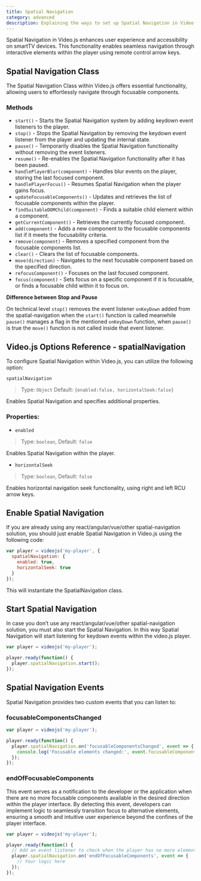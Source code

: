 ```yaml
---
title: Spatial Navigation
category: advanced
description: Explaining the ways to set up Spatial Navigation in Video.js player.
---
```



Spatial Navigation in Video.js enhances user experience and accessibility on smartTV devices. This functionality enables seamless navigation through interactive elements within the player using remote control arrow keys.

## Spatial Navigation Class

The Spatial Navigation Class within Video.js offers essential functionality, allowing users to effortlessly navigate through focusable components.

### Methods

* `start()` - Starts the Spatial Navigation system by adding keydown event listeners to the player.
* `stop()` - Stops the Spatial Navigation by removing the keydown event listener from the player and updating the internal state.
* `pause()` - Temporarily disables the Spatial Navigation functionality without removing the event listeners.
* `resume()` - Re-enables the Spatial Navigation functionality after it has been paused.
* `handlePlayerBlur(component)` - Handles blur events on the player, storing the last focused component.
* `handlePlayerFocus()` - Resumes Spatial Navigation when the player gains focus.
* `updateFocusableComponents()` - Updates and retrieves the list of focusable components within the player.
* `findSuitableDOMChild(component)` - Finds a suitable child element within a component.
* `getCurrentComponent()` - Retrieves the currently focused component.
* `add(component)` - Adds a new component to the focusable components list if it meets the focusability criteria.
* `remove(component)` - Removes a specified component from the focusable components list.
* `clear()` - Clears the list of focusable components.
* `move(direction)` - Navigates to the next focusable component based on the specified direction.
* `refocusComponent()` - Focuses on the last focused component.
* `focus(component)` - Sets focus on a specific component if it is focusable, or finds a focusable child within it to focus on.

**Difference between Stop and Pause**

On technical level `stop()` removes the event listener `onKeyDown` added from the spatial-navigation when the `start()` function is called meanwhile `pause()` manages a flag in the mentioned `onKeyDown` function, when `pause()` is true the `move()` function is not called inside that event listener.

## Video.js Options Reference - spatialNavigation

To configure Spatial Navigation within Video.js, you can utilize the following option:

`spatialNavigation`

> Type: `Object`
> Default: `{enabled:false, horizontalSeek:false}`

Enables Spatial Navigation and specifies additional properties.

### Properties:

* `enabled`
> Type: `boolean`, Default: `false`

  Enables Spatial Navigation within the player.

* `horizontalSeek`
> Type: `boolean`, Default: `false`

  Enables horizontal navigation seek functionality, using right and left RCU arrow keys.

## Enable Spatial Navigation

If you are already using any react/angular/vue/other spatial-navigation solution, you should just enable Spatial Navigation in Video.js using the following code:

```js
var player = videojs('my-player', {
  spatialNavigation: {
    enabled: true,
    horizontalSeek: true
  }
});
```

This will instantiate the SpatialNavigation class.

## Start Spatial Navigation

In case you don’t use any react/angular/vue/other spatial-navigation solution, you must also start the Spatial Navigation. In this way Spatial Navigation will start listening for keydown events within the video.js player.

```js
var player = videojs('my-player');

player.ready(function() {
  player.spatialNavigation.start();
});
```

## Spatial Navigation Events

Spatial Navigation provides two custom events that you can listen to:

### focusableComponentsChanged

```js
var player = videojs('my-player');

player.ready(function() {
  player.spatialNavigation.on('focusableComponentsChanged', event => {
    console.log('Focusable elements changed:', event.focusableComponents);
  });
});
```

### endOfFocusableComponents

This event serves as a notification to the developer or the application when there are no more focusable components available in the desired direction within the player interface. By detecting this event, developers can implement logic to seamlessly transition focus to alternative elements, ensuring a smooth and intuitive user experience beyond the confines of the player interface.

```js
var player = videojs('my-player');

player.ready(function() {
  // Add an event listener to check when the player has no more element to focus
  player.spatialNavigation.on('endOfFocusableComponents', event => {
    // Your logic here
  });
});
```
